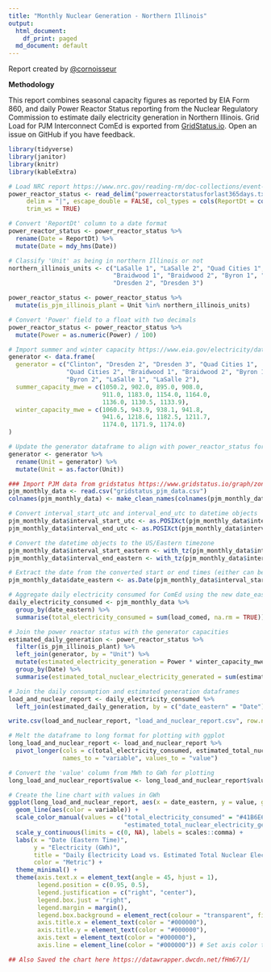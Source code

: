 ```yaml
---
title: "Monthly Nuclear Generation - Northern Illinois"
output:
  html_document:
    df_print: paged
  md_document: default
---
```

Report created by [@cornoisseur](https://twitter.com/cornoisseur)


**Methodology**

This report combines seasonal capacity figures as reported by EIA Form 860, and daily Power Reactor Status reporting from the Nuclear Regulatory Commission to estimate daily electricity generation in Northern Illinois. Grid Load for PJM Interconnect ComEd is exported from [GridStatus.io](https://gridstatus.io/). Open an issue on GitHub if you have feedback.

```r
library(tidyverse)
library(janitor)
library(knitr)
library(kableExtra)

# Load NRC report https://www.nrc.gov/reading-rm/doc-collections/event-status/reactor-status/powerreactorstatusforlast365days.txt
power_reactor_status <- read_delim("powerreactorstatusforlast365days.txt", 
     delim = "|", escape_double = FALSE, col_types = cols(ReportDt = col_character()), 
     trim_ws = TRUE)

# Convert 'ReportDt' column to a date format
power_reactor_status <- power_reactor_status %>%
  rename(Date = ReportDt) %>%
  mutate(Date = mdy_hms(Date))

# Classify 'Unit' as being in northern Illinois or not
northern_illinois_units <- c("LaSalle 1", "LaSalle 2", "Quad Cities 1", "Quad Cities 2", 
                             "Braidwood 1", "Braidwood 2", "Byron 1", "Byron 2", 
                             "Dresden 2", "Dresden 3")

power_reactor_status <- power_reactor_status %>%
  mutate(is_pjm_illinois_plant = Unit %in% northern_illinois_units)

# Convert 'Power' field to a float with two decimals
power_reactor_status <- power_reactor_status %>%
  mutate(Power = as.numeric(Power) / 100)

# Import summer and winter capacity https://www.eia.gov/electricity/data/eia860/
generator <- data.frame(
  generator = c("Clinton", "Dresden 2", "Dresden 3", "Quad Cities 1", 
                "Quad Cities 2", "Braidwood 1", "Braidwood 2", "Byron 1", 
                "Byron 2", "LaSalle 1", "LaSalle 2"),
  summer_capacity_mwe = c(1050.2, 902.0, 895.0, 908.0, 
                          911.0, 1183.0, 1154.0, 1164.0, 
                          1136.0, 1130.5, 1133.9),
  winter_capacity_mwe = c(1060.5, 943.9, 938.1, 941.8, 
                          941.6, 1218.6, 1182.5, 1211.7, 
                          1174.0, 1171.9, 1174.0)
)

# Update the generator dataframe to align with power_reactor_status for joining
generator <- generator %>%
  rename(Unit = generator) %>%
  mutate(Unit = as.factor(Unit))

### Import PJM data from gridstatus https://www.gridstatus.io/graph/zonal-load?iso=pjm&date=2024-02-01to2024-03-01
pjm_monthly_data <- read.csv("gridstatus_pjm_data.csv")
colnames(pjm_monthly_data) <- make_clean_names(colnames(pjm_monthly_data))

# Convert interval_start_utc and interval_end_utc to datetime objects
pjm_monthly_data$interval_start_utc <- as.POSIXct(pjm_monthly_data$interval_start_utc, tz = "UTC")
pjm_monthly_data$interval_end_utc <- as.POSIXct(pjm_monthly_data$interval_end_utc, tz = "UTC")

# Convert the datetime objects to the US/Eastern timezone
pjm_monthly_data$interval_start_eastern <- with_tz(pjm_monthly_data$interval_start_utc, "US/Eastern")
pjm_monthly_data$interval_end_eastern <- with_tz(pjm_monthly_data$interval_end_utc, "US/Eastern")

# Extract the date from the converted start or end times (either can be used for daily aggregation)
pjm_monthly_data$date_eastern <- as.Date(pjm_monthly_data$interval_start_eastern, tz = "US/Eastern")

# Aggregate daily electricity consumed for ComEd using the new date_eastern column for grouping
daily_electricity_consumed <- pjm_monthly_data %>%
  group_by(date_eastern) %>%
  summarise(total_electricity_consumed = sum(load_comed, na.rm = TRUE))

# Join the power reactor status with the generator capacities
estimated_daily_generation <- power_reactor_status %>%
  filter(is_pjm_illinois_plant) %>%
  left_join(generator, by = "Unit") %>%
  mutate(estimated_electricity_generation = Power * winter_capacity_mwe * 24) %>%
  group_by(Date) %>%
  summarise(estimated_total_nuclear_electricity_generated = sum(estimated_electricity_generation, na.rm = TRUE))

# Join the daily consumption and estimated generation dataframes
load_and_nuclear_report <- daily_electricity_consumed %>%
  left_join(estimated_daily_generation, by = c("date_eastern" = "Date"))

write.csv(load_and_nuclear_report, "load_and_nuclear_report.csv", row.names = FALSE)

# Melt the dataframe to long format for plotting with ggplot
long_load_and_nuclear_report <- load_and_nuclear_report %>%
  pivot_longer(cols = c(total_electricity_consumed, estimated_total_nuclear_electricity_generated),
               names_to = "variable", values_to = "value")

# Convert the 'value' column from MWh to GWh for plotting
long_load_and_nuclear_report$value <- long_load_and_nuclear_report$value / 1000

# Create the line chart with values in GWh
ggplot(long_load_and_nuclear_report, aes(x = date_eastern, y = value, group = variable)) +
  geom_line(aes(color = variable)) +
  scale_color_manual(values = c("total_electricity_consumed" = "#41B6E6", 
                                "estimated_total_nuclear_electricity_generated" = "#E4002B")) +
  scale_y_continuous(limits = c(0, NA), labels = scales::comma) +
  labs(x = "Date (Eastern Time)", 
       y = "Electricity (GWh)",
       title = "Daily Electricity Load vs. Estimated Total Nuclear Electricity Generated",
       color = "Metric") +
  theme_minimal() +
  theme(axis.text.x = element_text(angle = 45, hjust = 1),
        legend.position = c(0.95, 0.5),
        legend.justification = c("right", "center"),
        legend.box.just = "right",
        legend.margin = margin(),
        legend.box.background = element_rect(colour = "transparent", fill = "transparent"),
        axis.title.x = element_text(color = "#000000"),
        axis.title.y = element_text(color = "#000000"),
        axis.text = element_text(color = "#000000"),
        axis.line = element_line(color = "#000000")) # Set axis color to black

## Also Saved the chart here https://datawrapper.dwcdn.net/fHm67/1/

```
